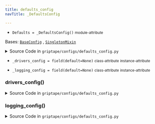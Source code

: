 ```yaml
---
title: defaults_config
navTitle: _DefaultsConfig

---
```


-   `Defaults = _DefaultsConfig()` <small>module-attribute</small>  <span id="griptape.configs.defaults_config.Defaults"></span> 

<span id="griptape.configs.defaults_config._DefaultsConfig"></span>

Bases:
 [`BaseConfig`](base_config.mdx#griptape.configs.base_config.BaseConfig "BaseConfig (griptape.configs.base_config.BaseConfig)")
,  [`SingletonMixin`](../mixins/singleton_mixin.mdx#griptape.mixins.singleton_mixin.SingletonMixin "SingletonMixin (griptape.mixins.singleton_mixin.SingletonMixin)")

<details><summary>Source Code in <code>griptape&#47;configs&#47;defaults_config.py</code></summary>

```python
@define(kw_only=True)
class _DefaultsConfig(BaseConfig, SingletonMixin):
    _logging_config: Optional[LoggingConfig] = field(default=None)
    _drivers_config: Optional[BaseDriversConfig] = field(default=None)

    @lazy_property()
    def logging_config(self) -> LoggingConfig:
        return LoggingConfig()

    @lazy_property()
    def drivers_config(self) -> BaseDriversConfig:
        from griptape.configs.drivers.openai_drivers_config import OpenAiDriversConfig

        return OpenAiDriversConfig()
```

</details>

-   `_drivers_config = field(default=None)` <small>class-attribute</small> <small>instance-attribute</small>  <span id="griptape.configs.defaults_config._DefaultsConfig._drivers_config"></span> 

-   `_logging_config = field(default=None)` <small>class-attribute</small> <small>instance-attribute</small>  <span id="griptape.configs.defaults_config._DefaultsConfig._logging_config"></span> 

<span id="griptape.configs.defaults_config._DefaultsConfig.drivers_config"></span>

### drivers_config()

<details><summary>Source Code in <code>griptape&#47;configs&#47;defaults_config.py</code></summary>

```python
@lazy_property()
def drivers_config(self) -> BaseDriversConfig:
    from griptape.configs.drivers.openai_drivers_config import OpenAiDriversConfig

    return OpenAiDriversConfig()
```

</details>

<span id="griptape.configs.defaults_config._DefaultsConfig.logging_config"></span>

### logging_config()

<details><summary>Source Code in <code>griptape&#47;configs&#47;defaults_config.py</code></summary>

```python
@lazy_property()
def logging_config(self) -> LoggingConfig:
    return LoggingConfig()
```

</details>

